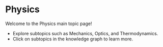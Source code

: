 # Physics

Welcome to the Physics main topic page!

- Explore subtopics such as Mechanics, Optics, and Thermodynamics.
- Click on subtopics in the knowledge graph to learn more.
